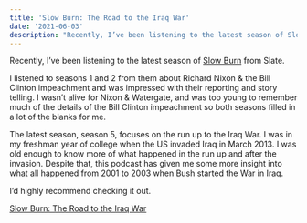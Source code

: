 ```yaml
---
title: 'Slow Burn: The Road to the Iraq War'
date: '2021-06-03'
description: "Recently, I’ve been listening to the latest season of Slow Burn from Slate."
---
```


Recently, I’ve been listening to the latest season of [Slow Burn](https://slate.com/podcasts/slow-burn/s5/road-to-the-iraq-war) from Slate.

I listened to seasons 1 and 2 from them about Richard Nixon & the Bill Clinton impeachment and was impressed with their reporting and story telling. I wasn’t alive for Nixon & Watergate, and was too young to remember much of the details of the Bill Clinton impeachment so both seasons filled in a lot of the blanks for me.

The latest season, season 5, focuses on the run up to the Iraq War. I was in my freshman year of college when the US invaded Iraq in March 2013. I was old enough to know more of what happened in the run up and after the invasion. Despite that, this podcast has given me some more insight into what all happened from 2001 to 2003 when Bush started the War in Iraq.

I’d highly recommend checking it out.

[Slow Burn: The Road to the Iraq War](https://slate.com/podcasts/slow-burn/s5/road-to-the-iraq-war)
